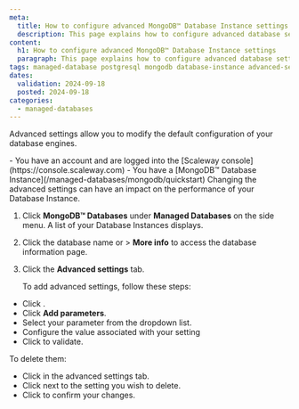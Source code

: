 ```yaml
---
meta:
  title: How to configure advanced MongoDB™ Database Instance settings
  description: This page explains how to configure advanced database settings
content:
  h1: How to configure advanced MongoDB™ Database Instance settings
  paragraph: This page explains how to configure advanced database settings
tags: managed-database postgresql mongodb database-instance advanced-settings mongodb
dates:
  validation: 2024-09-18
  posted: 2024-09-18
categories:
  - managed-databases
---
```


Advanced settings allow you to modify the default configuration of your database engines.

<Macro id="requirements" />

<Message type="requirement">
  - You have an account and are logged into the [Scaleway console](https://console.scaleway.com)
  - You have a [MongoDB™ Database Instance](/managed-databases/mongodb/quickstart)
</Message>

<Message type="important">
  Changing the advanced settings can have an impact on the performance of your Database Instance.
</Message>

1. Click **MongoDB™ Databases** under **Managed Databases** on the side menu. A list of your Database Instances displays.
2. Click the database name or <Icon name="more" /> > **More info** to access the database information page.
3. Click the **Advanced settings** tab.

    To add advanced settings, follow these steps:

- Click <Icon name="edit" />.
- Click **Add parameters**.
- Select your parameter from the dropdown list.
- Configure the value associated with your setting
- Click <Icon name="validate" /> to validate.

To delete them:
- Click <Icon name="edit" /> in the advanced settings tab.
- Click <Icon name="delete" /> next to the setting you wish to delete.
- Click <Icon name="validate" /> to confirm your changes.

